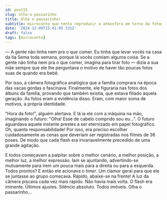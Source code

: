 ```yaml
---
id: post15
slug: olha-o-passarinho
title: Olha o passarinho!
subtitle: microconto que tenta reproduzir a atmosfera em torno da fotografia analógica
date: '2024-12-09T15:41:05.331Z'
draft: false
tags: [microconto]
---
```


— A gente não tinha nem pra o que comer. 
Eu tinha que levar vocês na casa da tia Sema toda semana,
porque lá vocês comiam alguma coisa. Se a gente não tinha nem pra o que comer, 
imagina para tirar foto — dizia a sua mãe sempre que ele lhe perguntava
o motivo de haver tão poucas fotos suas de quando era bebê.

Por isso, a câmera fotográfica analógica que a família comprara
na época das vacas gordas o fascinava. Finalmente, ele figuraria nas fotos
dos álbuns da família, provando que também existia, que estava filiado àquela geração.
As fotos eram a evidência disso. Eram, com maior soma de motivos, a própria identidade. 

"Hora da foto!", alguém alertava. E lá ia ele com a máquina na mão, imaginando o futuro: 
"Olha! Esse de cabelo comprido sou eu...". O futuro aguardava aquele instante
prestes a ser eternizado em papel fotográfico. Oh, quanta responsabilidade! 
Por isso, era preciso escolher cuidadosamente as 
cenas que deveriam ser registradas nos filmes de 36 poses. 
De modo que cada flash era 
invariavelmente precedido de uma grande agitação.

E todos começavam a palpitar sobre o melhor cenário,
a melhor posição, a melhor luz, a melhor expressão. Iam se ajuntando, advertindo-se
mutuamente para irem um pouca mais para a direita ou para a esquerda.
Todos prontos? E então ele acionava o _timer_.
Um clamor geral para que ele se juntasse
ao grupo começava. Rápido, abaixe-se na frente! A luz da câmera
piscava cada vez mais rápido. Não havia mais volta. 
O flash era iminente. Últimos ajustes. 
Silêncio absoluto. Todos imóveis. Olha o passarinho... 